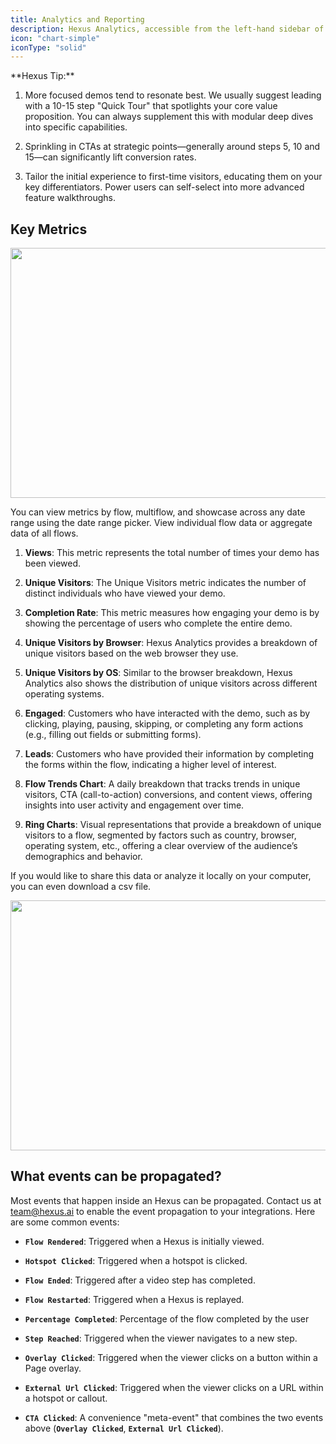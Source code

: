 ```yaml
---
title: Analytics and Reporting
description: Hexus Analytics, accessible from the left-hand sidebar of your Hexus account, provides you with a comprehensive overview of your demos' performance and user engagement.
icon: "chart-simple"
iconType: "solid"
---
```


<Tip>
  **Hexus Tip:**

  1. More focused demos tend to resonate best. We usually suggest leading with a 10-15 step "Quick Tour" that spotlights your core value proposition. You can always supplement this with modular deep dives into specific capabilities.

  2. Sprinkling in CTAs at strategic points—generally around steps 5, 10 and 15—can significantly lift conversion rates.

  3. Tailor the initial experience to first-time visitors, educating them on your key differentiators. Power users can self-select into more advanced feature walkthroughs.
</Tip>

## Key Metrics

<img height="400" width="800" src="/images/analytics-tour.gif" />

You can view metrics by flow, multiflow, and showcase across any date range using the date range picker. View individual flow data or aggregate data of all flows.

1. **Views**: This metric represents the total number of times your demo has been viewed.

2. **Unique Visitors**: The Unique Visitors metric indicates the number of distinct individuals who have viewed your demo.

3. **Completion Rate**: This metric measures how engaging your demo is by showing the percentage of users who complete the entire demo.

4. **Unique Visitors by Browser**: Hexus Analytics provides a breakdown of unique visitors based on the web browser they use.

5. **Unique Visitors by OS**: Similar to the browser breakdown, Hexus Analytics also shows the distribution of unique visitors across different operating systems.

6. **Engaged**: Customers who have interacted with the demo, such as by clicking, playing, pausing, skipping, or completing any form actions (e.g., filling out fields or submitting forms).

7. **Leads**: Customers who have provided their information by completing the forms within the flow, indicating a higher level of interest.

8. **Flow Trends Chart**: A daily breakdown that tracks trends in unique visitors, CTA (call-to-action) conversions, and content views, offering insights into user activity and engagement over time.

9. **Ring Charts**: Visual representations that provide a breakdown of unique visitors to a flow, segmented by factors such as country, browser, operating system, etc., offering a clear overview of the audience’s demographics and behavior.

If you would like to share this data or analyze it locally on your computer, you can even download a csv file.

<img height="400" width="800" src="/images/analytics-and-reporting.webp" />

## **What events can be propagated?**

Most events that happen inside an Hexus can be propagated.  Contact us at [team@hexus.ai](mailto:team@hexus.ai) to enable the event propagation to your integrations. Here are some common events:

* **`Flow Rendered`**: Triggered when a Hexus is initially viewed.

* **`Hotspot Clicked`**: Triggered when a hotspot is clicked.

* **`Flow Ended`**: Triggered after a video step has completed.

* **`Flow Restarted`**: Triggered when a Hexus is replayed.

* **`Percentage Completed`**: Percentage of the flow completed by the user

* **`Step Reached`**: Triggered when the viewer navigates to a new step.

* **`Overlay Clicked`**: Triggered when the viewer clicks on a button within a Page overlay.

* **`External Url Clicked`**: Triggered when the viewer clicks on a URL within a hotspot or callout.

* **`CTA Clicked`**: A convenience "meta-event" that combines the two events above (**`Overlay Clicked`**, **`External Url Clicked`**).